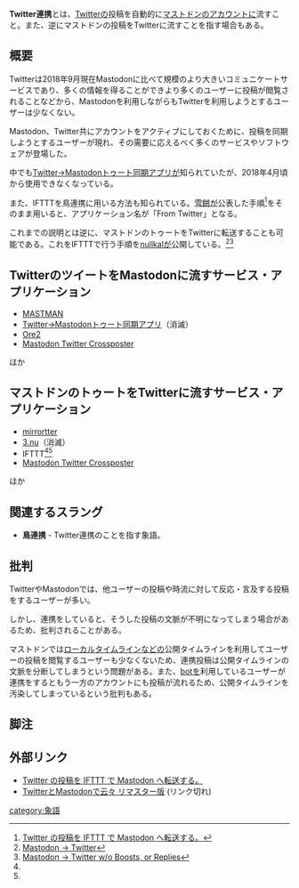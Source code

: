 {{Infobox word
|Name   = {{Ruby|Twitter連携|ついったーれんけい}}
|Hinshi = 名詞
|Hatsu  = 不明
}}'''Twitter連携'''とは、[[Twitter]]の投稿を自動的に[[Mastodon|マストドン]]のアカウントに流すこと。また、逆にマストドンの投稿をTwitterに流すことを指す場合もある。

==概要==
Twitterは2018年9月現在Mastodonに比べて規模のより大きいコミュニケートサービスであり、多くの情報を得ることができより多くのユーザーに投稿が閲覧されることなどから、Mastodonを利用しながらもTwitterを利用しようとするユーザーは少なくない。

Mastodon、Twitter共にアカウントをアクティブにしておくために、投稿を同期しようとするユーザーが現れ、その需要に応えるべく多くのサービスやソフトウェアが登場した。

中でも[[Twitter→Mastodonトゥート同期アプリ]]が知られていたが、2018年4月頃から使用できなくなっている。

また、IFTTTを鳥連携に用いる方法も知られている。[[雪餅]]が公表した手順<ref name="yukimochiifttt">[https://qiita.com/yukimochi/items/f80a50a4486d0cb770dc Twitter の投稿を IFTTT で Mastodon へ転送する。]</ref>をそのまま用いると、アプリケーション名が「From Twitter」となる。

これまでの説明とは逆に、マストドンのトゥートをTwitterに転送することも可能である。これをIFTTTで行う手順を[[nullkal]]が公開している。<ref name="nullkalnormal">[https://ifttt.com/applets/zVRwYKr4-mastodon-twitter Mastodon → Twitter]</ref><ref name="nullkalnonbstrpl">[https://ifttt.com/applets/MbDvrAym-mastodon-twitter-w-o-boosts-or-replies Mastodon → Twitter w/o Boosts, or Replies]</ref>

==TwitterのツイートをMastodonに流すサービス・アプリケーション==
*[[MASTMAN]]
*[[Twitter→Mastodonトゥート同期アプリ]]（消滅）
*[[Ore2]]
*[https://crossposter.masto.donte.com.br/ Mastodon Twitter Crossposter]
ほか

==マストドンのトゥートをTwitterに流すサービス・アプリケーション==
*[[mirrortter]]
*[[3.nu]]（消滅）
*IFTTT<ref name="nullkalnormal" /><ref name="nullkalnonbstrpl" />
*[https://crossposter.masto.donte.com.br/ Mastodon Twitter Crossposter]
ほか

==関連するスラング==
*'''鳥連携''' - Twitter連携のことを指す象語。

==批判==
TwitterやMastodonでは、他ユーザーの投稿や時流に対して反応・言及する投稿をするユーザーが多い。

しかし、連携をしていると、そうした投稿の文脈が不明になってしまう場合があるため、批判されることがある。

マストドンでは[[ローカルタイムライン]]などの公開タイムラインを利用してユーザーの投稿を閲覧するユーザーも少なくないため、連携投稿は公開タイムラインの文脈を分断してしまうという問題がある。また、[[bot]]を利用しているユーザーが連携をするともう一方のアカウントにも投稿が流れるため、公開タイムラインを汚染してしまっているという批判もある。

==脚注==
<references />

==外部リンク==
* [https://qiita.com/yukimochi/items/f80a50a4486d0cb770dc Twitter の投稿を IFTTT で Mastodon へ転送する。]
* [http://yukkurisinai.hatenablog.com/entry/2017/05/12/094449 TwitterとMastodonで云々 リマスター版] (リンク切れ)

{{DEFAULTSORT:とりれんけい}}
[[category:象語]]